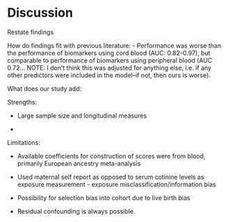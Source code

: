 # Discussion

Restate findings

How do findings fit with previous literature: 
- Performance was worse than the performance of biomarkers using cord blood (AUC: 0.82-0.97), but comparable to performance of biomarkers using peripheral blood (AUC 0.72... NOTE: I don't think this was adjusted for anything else, i.e. if any other predictors were included in the model--if not, then ours is worse). 

What does our study add: 


Strengths: 

- Large sample size and longitudinal measures 

- 


Limitations: 

- Available coefficients for construction of scores were from blood, primarily European ancestry meta-analysis

- Used maternal self report as opposed to serum cotinine levels as exposure measurement - exposure misclassification/information bias

- Possibility for selection bias into cohort due to live birth bias 

- Residual confounding is always possible. 